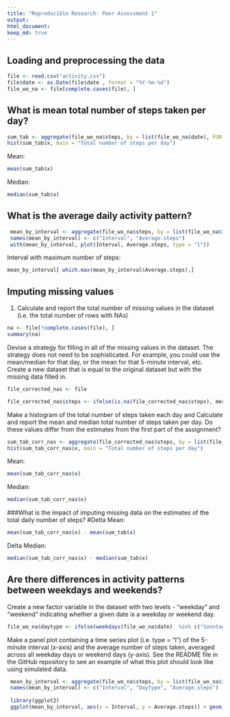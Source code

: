 ```yaml
---
title: "Reproducible Research: Peer Assessment 1"
output:
html_document:
keep_md: true
---
```



## Loading and preprocessing the data
```r
file <- read.csv("activity.csv")
file$date <- as.Date(file$date , format = "%Y-%m-%d")
file_wo_na <- file[complete.cases(file), ]

```



## What is mean total number of steps taken per day?
```r
sum_tab <- aggregate(file_wo_na$steps, by = list(file_wo_na$date), FUN = "sum")
hist(sum_tab$x, main = "Total number of steps per day")

```

Mean:
```r
mean(sum_tab$x)
```

Median:
```r
median(sum_tab$x)
```


## What is the average daily activity pattern?
```r
 mean_by_interval <- aggregate(file_wo_na$steps, by = list(file_wo_na$interval), FUN = "mean")
 names(mean_by_interval) <- c("Interval", "Average.steps")
 with(mean_by_interval, plot(Interval, Average.steps, type = "l"))
```

Interval with maximum number of steps:

```r
mean_by_interval[ which.max(mean_by_interval$Average.steps),]
```


## Imputing missing values

1. Calculate and report the total number of missing values in the dataset (i.e. the total number of rows with NAs)

```r
na <- file[!complete.cases(file), ]
summary(na)
```

Devise a strategy for filling in all of the missing values in the dataset. The strategy does not need to be sophisticated. For example, you could use the mean/median for that day, or the mean for that 5-minute interval, etc.
Create a new dataset that is equal to the original dataset but with the missing data filled in.

```r
file_corrected_nas <- file

file_corrected_nas$steps <- ifelse(is.na(file_corrected_nas$steps), mean_by_interval[mean_by_interval$Interval == file_corrected_nas$interval, 2], file_corrected_nas$steps)

```
Make a histogram of the total number of steps taken each day and Calculate and report the mean and median total number of steps taken per day. Do these values differ from the estimates from the first part of the assignment? 

```r
sum_tab_corr_nas <- aggregate(file_corrected_nas$steps, by = list(file_corrected_nas$date), FUN = "sum")
hist(sum_tab_corr_nas$x, main = "Total number of steps per day")

```

Mean:
```r
mean(sum_tab_corr_nas$x)
```

Median:
```r
median(sum_tab_corr_nas$x)
```


###What is the impact of imputing missing data on the estimates of the total daily number of steps?
#Delta Mean:
```r
mean(sum_tab_corr_nas$x) - mean(sum_tab$x)
```


Delta Median:
```r
median(sum_tab_corr_nas$x) - median(sum_tab$x)
```

## Are there differences in activity patterns between weekdays and weekends?

Create a new factor variable in the dataset with two levels - "weekday" and "weekend" indicating whether a given date is a weekday or weekend day.

```r
file_wo_na$daytype <- ifelse(weekdays(file_wo_na$date)  %in% c("Sonntag", "Sammstag"), 'weekend', 'weekday')
```




Make a panel plot containing a time series plot (i.e. type = "l") of the 5-minute interval (x-axis) and the average number of steps taken, averaged across all weekday days or weekend days (y-axis). See the README file in the GitHub repository to see an example of what this plot should look like using simulated data.
```r
 mean_by_interval <- aggregate(file_wo_na$steps, by = list(file_wo_na$interval, file_wo_na$daytype), FUN = "mean")
 names(mean_by_interval) <- c("Interval", "Daytype", "Average.steps")
 
 library(ggplot2)
 ggplot(mean_by_interval, aes(x = Interval, y = Average.steps)) + geom_bar(stat = "identity") + facet_wrap(~Daytype, nrow=2)
 
```


